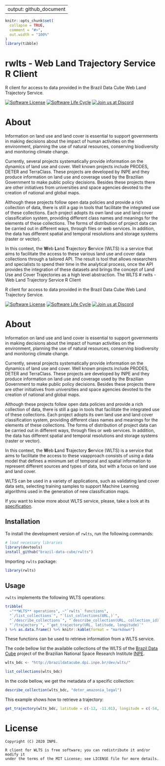 
---
output: github_document
---

<!-- README.md is generated from README.Rmd. Please edit that file -->


```r
knitr::opts_chunk$set(
  collapse = TRUE,
  comment = "#>",
  out.width = "100%"
)
library(tibble)
```

# rwlts - Web Land Trajectory Service R Client

R client for access to data provided in the Brazil Data Cube Web Land Trajectory Service.

<!-- badges: start -->

[![Software
License](https://img.shields.io/badge/license-MIT-green)](https://github.com/brazil-data-cube/rstac/blob/master/LICENSE)
[![Software Life
Cycle](https://img.shields.io/badge/lifecycle-experimental-orange.svg)](https://www.tidyverse.org/lifecycle/#experimental)
[![Join us at
Discord](https://img.shields.io/discord/689541907621085198?logo=discord&logoColor=ffffff&color=7389D8)](https://discord.com/channels/689541907621085198#)
<!-- badges: end -->

About
=====

Information on land use and land cover is essential to support governments in making decisions about the impact of human activities on the environment, planning the use of natural resources, conserving biodiversity and monitoring climate change.

Currently, several projects systematically provide information on the dynamics of land use and cover. Well known projects include PRODES, DETER and TerraClass.
These projects are developed by INPE and they produce information on land use and coverage used by the Brazilian Government to make public policy decisions.
Besides these projects there are other initiatives from universities and space agencies devoted to the creation of national and global maps.

Although these projects follow open data policies and provide a rich collection of data, there is still a gap in tools that facilitate the integrated use of these collections. Each project adopts its own land use and land cover classification system, providing different class names and meanings for the elements of these collections. The forms of distribution of project data can be carried out in different ways, through files or web services. In addition, the data has different spatial and temporal resolutions and storage systems (raster or vector).

In this context, the **W**eb **L**and **T**rajectory **S**ervice (WLTS) is a service that aims to facilitate the access to these various land use and cover data collections through a tailored API. The result is tool that allows researchers and specialists to spend their time in the analytical process, once the API provides the integration of these datasets and brings the concept of Land Use and Cover Trajectories as a high level abstraction. The WLTS # rwlts - Web Land Trajectory Service R Client

R client for access to data provided in the Brazil Data Cube Web Land Trajectory Service.

<!-- badges: start -->

[![Software
License](https://img.shields.io/badge/license-MIT-green)](https://github.com/brazil-data-cube/rstac/blob/master/LICENSE)
[![Software Life
Cycle](https://img.shields.io/badge/lifecycle-experimental-orange.svg)](https://www.tidyverse.org/lifecycle/#experimental)
[![Join us at
Discord](https://img.shields.io/discord/689541907621085198?logo=discord&logoColor=ffffff&color=7389D8)](https://discord.com/channels/689541907621085198#)
<!-- badges: end -->

About
=====

Information on land use and land cover is essential to support governments in making decisions about the impact of human activities on the environment, planning the use of natural resources, conserving biodiversity and monitoring climate change.

Currently, several projects systematically provide information on the dynamics of land use and cover. Well known projects include PRODES, DETER and TerraClass.
These projects are developed by INPE and they produce information on land use and coverage used by the Brazilian Government to make public policy decisions.
Besides these projects there are other initiatives from universities and space agencies devoted to the creation of national and global maps.

Although these projects follow open data policies and provide a rich collection of data, there is still a gap in tools that facilitate the integrated use of these collections. Each project adopts its own land use and land cover classification system, providing different class names and meanings for the elements of these collections. The forms of distribution of project data can be carried out in different ways, through files or web services. In addition, the data has different spatial and temporal resolutions and storage systems (raster or vector).

In this context, the **W**eb **L**and **T**rajectory **S**ervice (WLTS) is a service that aims to facilitate the access to these vaapproach consists of using a data model that defines a minimum set of temporal and spatial information to represent different sources and types of data, but with a focus on land use and land cover.

WLTS can be used in a variety of applications, such as validating land cover data sets, selecting training samples to support Machine Learning algorithms used in the generation of new classification maps.

If you want to know more about WLTS service, please, take a look at its [specification](https://github.com/brazil-data-cube/wlts-spec).


## Installation

To install the development version of `rwlts`, run the following commands:

``` R
# load necessary libraries
library(devtools)
install_github("brazil-data-cube/rwlts")
```

Importing `rwlts` package:

``` R
library(rwlts)
```

## Usage

`rwlts` implements the following WLTS operations:

```R
tribble(
  ~"**WLTS** operations", ~"`rwlts` functions",
  "`/list_collections`", "`list_collections(URL,)`",
  "`/describe_collections`", "`describe_collection(URL, collection_id)`",
  "`/trajectory`", "`get_trajectory(URL, latitude, longitude)`"
) %>% as.data.frame() %>% knitr::kable(format = "markdown")
```

These functions can be used to retrieve information from a WLTS service.

The code bellow list the available
collections of the WLTS of the [Brazil Data
Cube](http://brazildatacube.org/) project of the Brazilian National Space Research Institute [INPE](http://www.inpe.br/).

``` R
wlts_bdc <- "http://brazildatacube.dpi.inpe.br/dev/wlts/"

list_collections(wlts_bdc)
```


In the code bellow, we get the metadata of a specific collection:

``` R
describe_collection(wlts_bdc, "deter_amazonia_legal")
```

This example shows how to retrieve a trajectory:

``` R

get_trajectory(wlts_bdc, latitude = c(-12, -11.01), longitude = c(-54, -54), collections = "mapbiomas5_amazonia")

```

License
=======

    Copyright (C) 2020 INPE.

    R client for WLTS is free software; you can redistribute it and/or modify it
    under the terms of the MIT License; see LICENSE file for more details.
